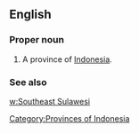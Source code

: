 ==English==

===Proper noun===
{{en-proper noun}}

# A province of [[Indonesia]].

===See also===
[[w:Southeast Sulawesi]]

[[Category:Provinces of Indonesia]]